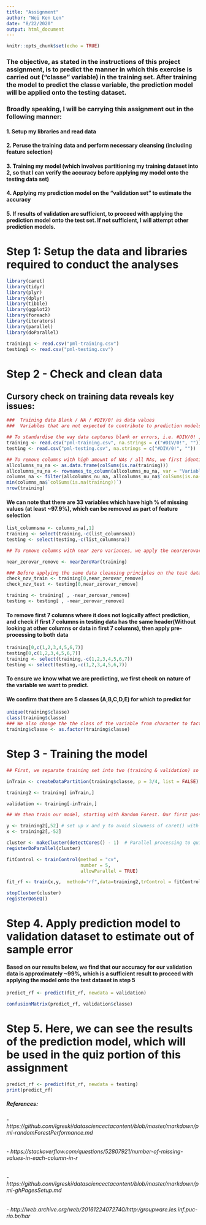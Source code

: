 ```yaml
---
title: "Assignment"
author: "Wei Ken Len"
date: "8/22/2020"
output: html_document
---
```


```r
knitr::opts_chunk$set(echo = TRUE)
```

### The objective, as stated in the instructions of this project assignment, is to predict the manner in which this exercise is carried out ("classe" variable) in the training set. After training the model to predict the classe variable, the prediction model will be applied onto the testing dataset. 

### Broadly speaking, I will be carrying this assignment out in the following manner:
#### 1. Setup my libraries and read data
#### 2. Peruse the training data and perform necessary cleansing (including feature selection)
#### 3. Training my model (which involves partitioning my training dataset into 2, so that I can verify the accuracy before applying my model onto the testing data set)
#### 4. Applying my prediction model on the "validation set" to estimate the accuracy
#### 5. If results of validation are sufficient, to proceed with applying the prediction model onto the test set. If not sufficient, I will attempt other prediction models. 


# Step 1: Setup the data and libraries required to conduct the analyses
```r
library(caret)
library(tidyr)
library(plyr)
library(dplyr)
library(tibble)
library(ggplot2)
library(foreach)
library(iterators)
library(parallel)
library(doParallel)
```

```r
training1 <- read.csv("pml-training.csv")
testing1 <- read.csv("pml-testing.csv")
```


# Step 2 - Check and clean data

## Cursory check on training data reveals key issues:

```r

###  Training data Blank / NA / #DIV/0! as data values
###  Variables that are not expected to contribute to prediction models (i.e., variables with no expected predicting power such as timestamps, columns with all blank vlaues) )

## To standardise the way data captures blank or errors, i.e. #DIV/0! , we replace all these with NA. We do the same for the testing data to ensure consistency by re-reading the data into our environment whilst simultaneously setting errors or blanks to NA 
training <- read.csv("pml-training.csv", na.strings = c("#DIV/0!", ""))
testing <- read.csv("pml-testing.csv", na.strings = c("#DIV/0!", ""))
```

```r
## To remove columns with high amount of NAs / all NAs, we first identify the number of code
allcolumns_nu_na <- as.data.frame(colSums(is.na(training)))
allcolumns_nu_na <- rownames_to_column(allcolumns_nu_na, var = "Variables")
columns_na <- filter(allcolumns_nu_na, allcolumns_nu_na$`colSums(is.na(training))`!=0)
min(columns_na$`colSums(is.na(training))`)
nrow(training)
```
#### We can note that there are 33 variables which have high % of missing values (at least ~97.9%), which can be removed as part of feature selection
```r
list_columnsna <- columns_na[,1]
training <- select(training,-c(list_columnsna))
testing <- select(testing,-c(list_columnsna))

```

```r
## To remove columns with near zero variances, we apply the nearzerovar function

near_zerovar_remove <- nearZeroVar(training)

### Before applying the same data cleansing principles on the test dataset, we check if column names are the same for both training & test (WITHOUT looking at the test data itself)
check_nzv_train <- training[0,near_zerovar_remove]
check_nzv_test <- testing[0,near_zerovar_remove]

training <- training[ , -near_zerovar_remove]
testing <- testing[ , -near_zerovar_remove]
```

#### To remove first 7 columns where it does not logically affect prediction, and check if first 7 columns in testing data has the same header(Without looking at other columns or data in first 7 columns), then apply pre-processing to both data
```r
training[0,c(1,2,3,4,5,6,7)]
testing[0,c(1,2,3,4,5,6,7)]
training <- select(training,-c(1,2,3,4,5,6,7))
testing <- select(testing,-c(1,2,3,4,5,6,7))
```

#### To ensure we know what we are predicting, we first check on nature of the variable we want to predict. 
#### We confirm that there are 5 classes (A,B,C,D,E) for which to predict for
```r
unique(training$classe)
class(training$classe)
### We also change the the class of the variable from character to factor to simplify downstream analysis and visualizations (if requried)
training$classe <- as.factor(training$classe)
```

# Step 3 - Training the model
```r
## First, we separate training set into two (training & validation) so that we can get an estimate of the out-of-sample error

inTrain <- createDataPartition(training$classe, p = 3/4, list = FALSE)

training2 <- training[ inTrain,]

validation <- training[-inTrain,]

## We then train our model, starting with Random Forest. Our first pass at this yielded unsatisfactory results (long processing times) , primarily due to the bootstrapping method in Random Forest. We apply the suggestions by Len Greski to improve the perforamnce of model training (see below)

y <- training2[,52] # set up x and y to avoid slowness of caret() with model syntax
x <- training2[,-52]
```

```r
cluster <- makeCluster(detectCores() - 1)  # Parallel processing to quicken training
registerDoParallel(cluster)

fitControl <- trainControl(method = "cv",
                           number = 5,
                           allowParallel = TRUE)

fit_rf <- train(x,y,  method="rf",data=training2,trControl = fitControl)

stopCluster(cluster)
registerDoSEQ()
```


# Step 4. Apply prediction model to validation dataset to estimate out of sample error
#### Based on our results below, we find that our accuracy for our validation data is approximately ~99%, which is a sufficient result to proceed with applying the model onto the test dataset in step 5
```r
predict_rf <- predict(fit_rf, newdata = validation)

confusionMatrix(predict_rf, validation$classe)
```

# Step 5. Here, we can see the results of the prediction model, which will be used in the quiz portion of this assignment
```r
predict_rf <- predict(fit_rf, newdata = testing)
print(predict_rf)

```
##### References: 
###### - https://github.com/lgreski/datasciencectacontent/blob/master/markdown/pml-randomForestPerformance.md
###### - https://stackoverflow.com/questions/52807921/number-of-missing-values-in-each-column-in-r
###### - https://github.com/lgreski/datasciencectacontent/blob/master/markdown/pml-ghPagesSetup.md
###### - http://web.archive.org/web/20161224072740/http:/groupware.les.inf.puc-rio.br/har
